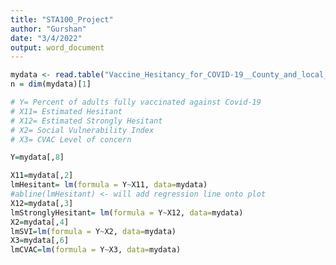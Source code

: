 ```yaml
---
title: "STA100_Project"
author: "Gurshan"
date: "3/4/2022"
output: word_document
---
```


```r
mydata <- read.table("Vaccine_Hesitancy_for_COVID-19__County_and_local_estimates.txt", header=T, sep="\t")
n = dim(mydata)[1]

# Y= Percent of adults fully vaccinated against Covid-19
# X11= Estimated Hesitant
# X12= Estimated Strongly Hesitant
# X2= Social Vulnerability Index
# X3= CVAC Level of concern

Y=mydata[,8]

X11=mydata[,2]
lmHesitant= lm(formula = Y~X11, data=mydata)
#abline(lmHesitant) <- will add regression line onto plot
X12=mydata[,3]
lmStronglyHesitant= lm(formula = Y~X12, data=mydata)
X2=mydata[,4]
lmSVI=lm(formula = Y~X2, data=mydata)
X3=mydata[,6]
lmCVAC=lm(formula = Y~X3, data=mydata)

```


